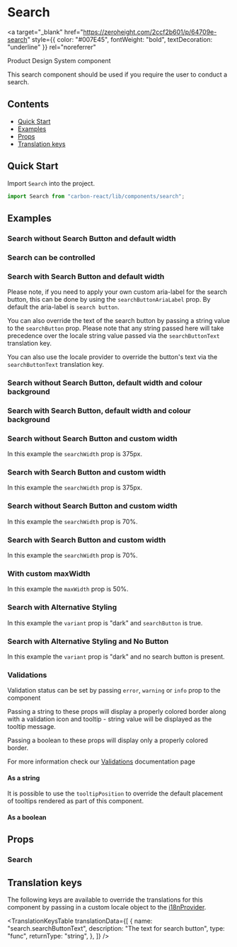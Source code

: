 

<Meta title="Search" of={SearchStories} />

# Search

<a
  target="_blank"
  href="https://zeroheight.com/2ccf2b601/p/64709e-search"
  style={{ color: "#007E45", fontWeight: "bold", textDecoration: "underline" }}
  rel="noreferrer"
>
  Product Design System component
</a>

This search component should be used if you require the user to conduct a search.

## Contents

- [Quick Start](#quick-start)
- [Examples](#examples)
- [Props](#props)
- [Translation keys](#translation-keys)

## Quick Start

Import `Search` into the project.

```javascript
import Search from "carbon-react/lib/components/search";
```

## Examples

### Search without Search Button and default width

<Canvas of={SearchStories.Default} />

### Search can be controlled

<Canvas of={SearchStories.Controlled} />

### Search with Search Button and default width

Please note, if you need to apply your own custom aria-label for the search button, this can be done by using the `searchButtonAriaLabel` prop. By default the aria-label is `search button`.

<Canvas of={SearchStories.WithSearchButton} />

You can also override the text of the search button by passing a string value to the `searchButton` prop.
Please note that any string passed here will take precedence over the locale string value passed via the 
`searchButtonText` translation key.

<Canvas of={SearchStories.WithSearchButtonLocaleOverride} />

You can also use the locale provider to override the button's text via the `searchButtonText` translation key.

<Canvas of={SearchStories.WithSearchButtonLocaleOverride} />

### Search without Search Button, default width and colour background

<Canvas of={SearchStories.DefaultWithColourBackground} />

### Search with Search Button, default width and colour background

<Canvas of={SearchStories.WithSearchButtonAndColourBackground} />

### Search without Search Button and custom width

In this example the `searchWidth` prop is 375px.

<Canvas of={SearchStories.CustomWidthUsingPx} />

### Search with Search Button and custom width

In this example the `searchWidth` prop is 375px.

<Canvas of={SearchStories.WithSearchButtonAndCustomWidthUsingPx} />

### Search without Search Button and custom width

In this example the `searchWidth` prop is 70%.

<Canvas of={SearchStories.CustomWidthUsingPercentage} />

### Search with Search Button and custom width

In this example the `searchWidth` prop is 70%.

<Canvas of={SearchStories.WithSearchButtonAndCustomWidthUsingPercentage} />

### With custom maxWidth

In this example the `maxWidth` prop is 50%.

<Canvas of={SearchStories.WithCustomMaxWidth} />

### Search with Alternative Styling

In this example the `variant` prop is "dark" and `searchButton` is true.

<Canvas of={SearchStories.WithAltStyling} />

### Search with Alternative Styling and No Button

In this example the `variant` prop is "dark" and no search button is present.

<Canvas of={SearchStories.WithAltStylingAndNoButton} />

### Validations

Validation status can be set by passing `error`, `warning` or `info` prop to the component

Passing a string to these props will display a properly colored border along with a validation icon and tooltip - string value will be displayed as the tooltip message.

Passing a boolean to these props will display only a properly colored border.

For more information check our [Validations](../?path=/docs/documentation-validations--docs) documentation page

#### As a string

<Canvas of={SearchStories.ValidationsStringComponent} />

It is possible to use the `tooltipPosition` to override the default placement of tooltips rendered as part of this component.

<Canvas
  of={SearchStories.ValidationsStringWithTooltipPositionOverridenComponent}
/>

#### As a boolean

<Canvas of={SearchStories.ValidationsBoolean} />

## Props

### Search

<ArgTypes of={SearchStories} />

## Translation keys

The following keys are available to override the translations for this component by passing in a custom locale object
to the [i18nProvider](../?path=/docs/documentation-i18n--docs).

<TranslationKeysTable
  translationData={[
    {
      name: "search.searchButtonText",
      description: "The text for search button",
      type: "func",
      returnType: "string",
    },
  ]}
/>
